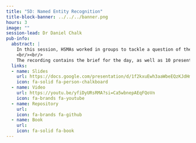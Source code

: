 ```yaml
---
title: "5D: Named Entity Recognition"
title-block-banner: ../../../banner.png
hours: 3
image: ""
session-lead: Dr Daniel Chalk
pub-info:
  abstract: |
    In this session, HSMAs worked in groups to tackle a question of their choosing on some data of their choosing using Natural Language Processing techniques, undertaking miniature projects and practicing those all-important skills needed to tackle their own projects in Phase 2.  
    <br/><br/>
    The recording contains the brief for the day, as well as 10 presentations of project plans after the initial hour, and 10 presentations of project outputs at the end of the day.
  links:
  - name: Slides
    url: https://docs.google.com/presentation/d/1f2kxuEwh3aaWbeEQzKJdHmR06Wenb782dGBLv6i-BxU/edit?usp=sharing
    icon: fa-solid fa-person-chalkboard
  - name: Video
    url: https://youtu.be/yfiDyURsRMA?si=Ca5wbnepAEqFQoVn
    icon: fa-brands fa-youtube
  - name: Repository
    url: 
    icon: fa-brands fa-github
  - name: Book
    url: 
    icon: fa-solid fa-book
---
```

